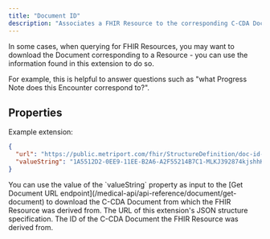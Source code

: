 ```yaml
---
title: "Document ID"
description: "Associates a FHIR Resource to the corresponding C-CDA Document."
---
```


In some cases, when querying for FHIR Resources, you may want to download the Document
corresponding to a Resource - you can use the information found in this extension to
do so.

For example, this is helpful to answer questions such as "what Progress Note does this Encounter
correspond to?".

## Properties

Example extension:

```json
{
  "url": "https://public.metriport.com/fhir/StructureDefinition/doc-id-extension.json",
  "valueString": "1A5512D2-0EE9-11EE-B2A6-A2F55214B7C1-MLKJ392874kjshhKJSHDFdskjfh98234uiy"
}
```

<Tip>
  You can use the value of the `valueString` property as input to the [Get Document URL
  endpoint](/medical-api/api-reference/document/get-document) to download the C-CDA Document from
  which the FHIR Resource was derived from.
</Tip>

<ResponseField name="url" type="string" required>
  The URL of this extension's JSON structure specification.
</ResponseField>

<ResponseField name="valueString" type="string" required>
  The ID of the C-CDA Document the FHIR Resource was derived from.
</ResponseField>
